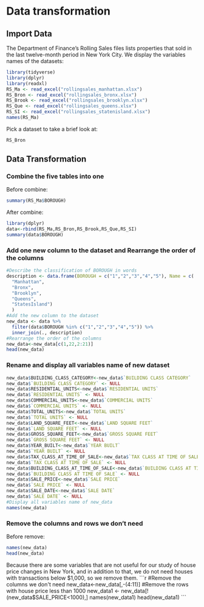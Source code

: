 # Data transformation
## Import Data
The Department of Finance’s Rolling Sales files lists properties that sold in the last twelve-month period in New York City. We display the variables names of the datasets:
```r
library(tidyverse)
library(dplyr)
library(readxl)
RS_Ma <- read_excel("rollingsales_manhattan.xlsx")
RS_Bron <- read_excel("rollingsales_bronx.xlsx")
RS_Brook <- read_excel("rollingsales_brooklyn.xlsx")
RS_Que <- read_excel("rollingsales_queens.xlsx")
RS_SI <- read_excel("rollingsales_statenisland.xlsx")
names(RS_Ma)
```
Pick a dataset to take a brief look at:
```r
RS_Bron
```

## Data Transformation
### Combine the five tables into one
Before combine:
```r
summary(RS_Ma$BOROUGH)
```
After combine:
```r
library(dplyr)
data<-rbind(RS_Ma,RS_Bron,RS_Brook,RS_Que,RS_SI)
summary(data$BOROUGH)
```




### Add one new column to the dataset and Rearrange the order of the columns

```r
#Describe the classification of BOROUGH in words
description <- data.frame(BOROUGH = c("1","2","3","4","5"), Name = c(
  "Manhattan",
  "Bronx",
  "Brooklyn",
  "Queens",
  "StatesIsland")
  )
#Add the new column to the dataset
new_data <- data %>%
  filter(data$BOROUGH %in% c("1","2","3","4","5")) %>%
  inner_join(., description)
#Rearrange the order of the columns
new_data<-new_data[c(1,22,2:21)]
head(new_data)
```
### Rename and display all variables name of new dataset
```r
new_data$BUILDING_CLASS_CATEGORY<-new_data$`BUILDING CLASS CATEGORY`
new_data$`BUILDING CLASS CATEGORY` <- NULL
new_data$RESIDENTIAL_UNITS<-new_data$`RESIDENTIAL UNITS`
new_data$`RESIDENTIAL UNITS` <- NULL
new_data$COMMERCIAL_UNITS<-new_data$`COMMERCIAL UNITS`
new_data$`COMMERCIAL UNITS` <- NULL
new_data$TOTAL_UNITS<-new_data$`TOTAL UNITS`
new_data$`TOTAL UNITS` <- NULL
new_data$LAND_SQUARE_FEET<-new_data$`LAND SQUARE FEET`
new_data$`LAND SQUARE FEET` <- NULL
new_data$GROSS_SQUARE_FEET<-new_data$`GROSS SQUARE FEET`
new_data$`GROSS SQUARE FEET` <- NULL
new_data$YEAR_BUILT<-new_data$`YEAR BUILT`
new_data$`YEAR BUILT` <- NULL
new_data$TAX_CLASS_AT_TIME_OF_SALE<-new_data$`TAX CLASS AT TIME OF SALE`
new_data$`TAX CLASS AT TIME OF SALE` <- NULL
new_data$BUILDING_CLASS_AT_TIME_OF_SALE<-new_data$`BUILDING CLASS AT TIME OF SALE`
new_data$`BUILDING CLASS AT TIME OF SALE` <- NULL
new_data$SALE_PRICE<-new_data$`SALE PRICE`
new_data$`SALE PRICE` <- NULL
new_data$SALE_DATE<-new_data$`SALE DATE`
new_data$`SALE DATE` <- NULL
#Display all variables name of new_data
names(new_data)
```

### Remove the columns and rows we don't need
Before remove:
```r
names(new_data)
head(new_data)
```
Because there are some variables that are not useful for our study of house price changes in New York, and in addition to that, we do not need houses with transactions below $1,000, so we remove them.
```r
#Remove the columns we don't need 
new_data<-new_data[,-(4:11)]
#Remove the rows with house price less than 1000
new_data1 <- new_data[!(new_data$SALE_PRICE<1000),]
names(new_data1)
head(new_data1)
```


